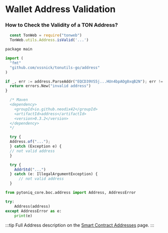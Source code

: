 
# Wallet Address Validation

### How to Check the Validity of a TON Address?



<Tabs groupId="address-examples">

  <TabItem value="Tonweb" label="JS (Tonweb)">

  ```js
    const TonWeb = require("tonweb")
    TonWeb.utils.Address.isValid('...')
  ```

  </TabItem>
  <TabItem value="GO" label="tonutils-go">

  ```python
  package main

  import (
    "fmt"
    "github.com/xssnick/tonutils-go/address"
  )

  if _, err := address.ParseAddr("EQCD39VS5j...HUn4bpAOg8xqB2N"); err != nil {
    return errors.New("invalid address")
  }
  ```


  </TabItem>
  <TabItem value="Java" label="ton4j">

  ```javascript
    /* Maven
    <dependency>
      <groupId>io.github.neodix42</groupId>
      <artifactId>address</artifactId>
      <version>0.3.2</version>
    </dependency>
    */

    try {
    Address.of("...");
    } catch (Exception e) {
    // not valid address
    }
  ```

  </TabItem>
  <TabItem value="Kotlin" label="ton-kotlin">

```javascript
  try {
    AddrStd("...")
  } catch (e: IllegalArgumentException) {
      // not valid address
  }
```

  </TabItem>
</Tabs>

<TabItem value="Python" label="pytoniq">

```python
from pytoniq_core.boc.address import Address, AddressError

try:
    Address(address)
except AddressError as e:
    print(e)
```
:::tip
Full Address description on the [Smart Contract Addresses](/learn/overviews/addresses) page.
:::
